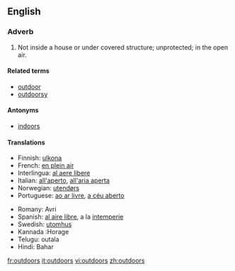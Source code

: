 ==English==
===Adverb===
#Not inside a house or under covered structure; unprotected; in the open air.
====Related terms====
*[[outdoor]]
*[[outdoorsy]]

====Antonyms====
*[[indoors]]

====Translations====
{{top}}
*Finnish: [[ulkona]]
*French: [[en plein air]]
*Interlingua: [[al aere libere]]
*Italian: [[all'aperto]], [[all'aria aperta]]
*Norwegian: [[utendørs]]
*Portuguese: [[ao ar livre]], [[a céu aberto]]
{{mid}}
*Romany: Avri
*Spanish: [[al aire libre]], a la [[intemperie]]
*Swedish: [[utomhus]]
*Kannada :Horage
*Telugu: outala
*Hindi: Bahar
{{bottom}}

[[fr:outdoors]]
[[it:outdoors]]
[[vi:outdoors]]
[[zh:outdoors]]